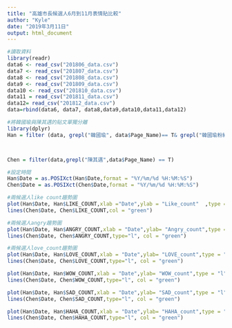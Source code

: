 ```yaml
---
title: "高雄市長候選人6月到11月表情貼比較"
author: "Kyle"
date: "2019年3月11日"
output: html_document
---
```


```r
#讀取資料
library(readr)
data6 <- read_csv("201806_data.csv")
data7 <- read_csv("201807_data.csv")
data8 <- read_csv("201808_data.csv")
data9 <- read_csv("201809_data.csv")
data10 <- read_csv("201810_data.csv")
data11 = read_csv("201811_data.csv")
data12= read_csv("201812_data.csv")
data=rbind(data6, data7, data8,data9,data10,data11,data12)
```


```r
#將韓國瑜與陳其邁的貼文單獨分離
library(dplyr)
Han = filter (data, grepl("韓國瑜", data$Page_Name)== T& grepl("韓國瑜粉絲團", data$Page_Name)== F& grepl("韓國瑜新聞網",data$Page_Name) == F&grepl("侯友宜 盧秀燕 韓國瑜 北中南連線",data$Page_Name)== F & grepl("高雄在地韓國瑜News",data$Page_Name)== F & grepl("高雄選韓國瑜News",data$Page_Name) == F & grepl("韓國瑜民間粉絲團（志工團", data$Page_Name) ==F)



Chen = filter(data,grepl("陳其邁",data$Page_Name) == T)
```

```r
#設定時間
Han$Date = as.POSIXct(Han$Date,format = "%Y/%m/%d %H:%M:%S")
Chen$Date = as.POSIXct(Chen$Date,format = "%Y/%m/%d %H:%M:%S")
```
```r
#兩候選人like count趨勢圖
plot(Han$Date, Han$LIKE_COUNT,xlab ="Date",ylab = "Like_count"  ,type = "l",col = "blue")
lines(Chen$Date, Chen$LIKE_COUNT,col = "green")
```
```r
#兩候選人angry趨勢圖
plot(Han$Date, Han$ANGRY_COUNT,xlab = "Date",ylab= "Angry_count",type = "l",col = "blue")
lines(Chen$Date, Chen$ANGRY_COUNT,type="l", col = "green")
```

```r
#兩候選人love_count趨勢圖
plot(Han$Date, Han$LOVE_COUNT,xlab = "Date",ylab= "LOVE_count",type = "l",col = "blue")
lines(Chen$Date, Chen$LOVE_COUNT,type="l", col = "green")

```


```r
plot(Han$Date, Han$WOW_COUNT,xlab = "Date",ylab= "WOW_count",type = "l",col = "blue")
lines(Chen$Date, Chen$WOW_COUNT,type="l", col = "green")
```

```r
plot(Han$Date, Han$SAD_COUNT,xlab = "Date",ylab= "SAD_count",type = "l",col = "blue")
lines(Chen$Date, Chen$SAD_COUNT,type="l", col = "green")
```

```r
plot(Han$Date, Han$HAHA_COUNT,xlab = "Date",ylab= "HAHA_count",type = "l",col = "blue")
lines(Chen$Date, Chen$HAHA_COUNT,type="l", col = "green")
```
